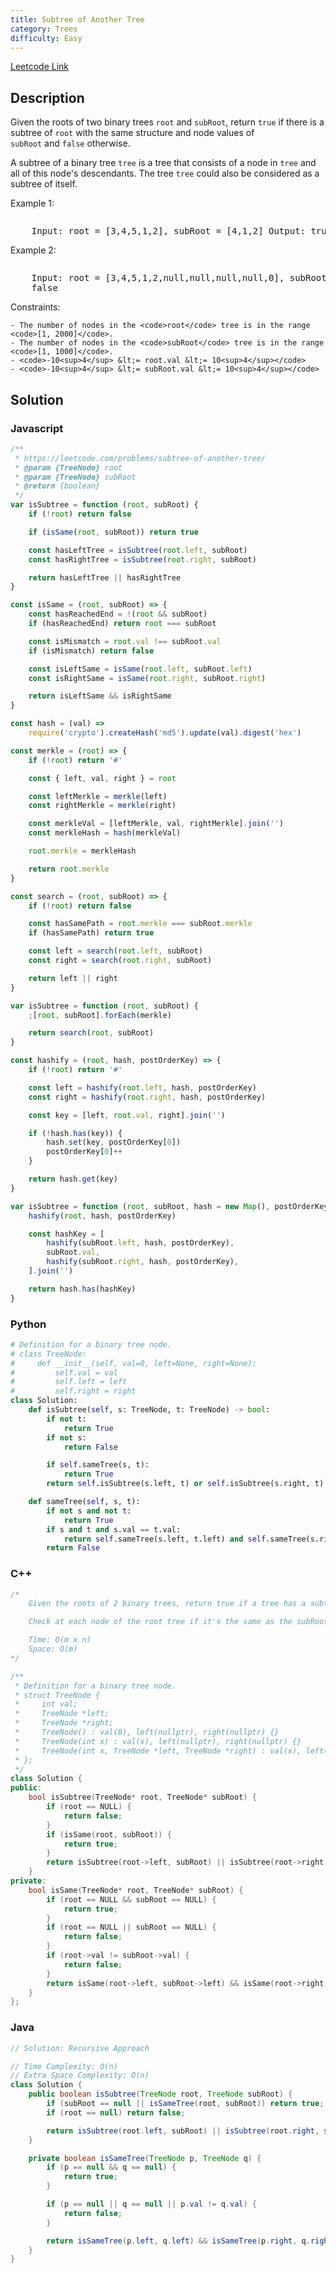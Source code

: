 ```yaml
---
title: Subtree of Another Tree
category: Trees
difficulty: Easy
---
```


<Callout>

[Leetcode Link](https://leetcode.com/problems/subtree-of-another-tree)

</Callout>

## Description

Given the roots of two binary trees <code>root</code> and <code>subRoot</code>, return <code>true</code> if there is a subtree of <code>root</code> with the same structure and node values of<code> subRoot</code> and <code>false</code> otherwise.

A subtree of a binary tree <code>tree</code> is a tree that consists of a node in <code>tree</code> and all of this node&#39;s descendants. The tree <code>tree</code> could also be considered as a subtree of itself.

Example 1:

<Image
	alt=""
	src="https://assets.leetcode.com/uploads/2021/04/28/subtree1-tree.jpg"
	width={532}
	height={400}
/>
<br />
<pre className="overflow-x-auto">
	Input: root = [3,4,5,1,2], subRoot = [4,1,2] Output: true
</pre>

Example 2:

<Image
	alt=""
	src="https://assets.leetcode.com/uploads/2021/04/28/subtree2-tree.jpg"
	width={502}
	height={458}
/>
<br />
<pre className="overflow-x-auto">
	Input: root = [3,4,5,1,2,null,null,null,null,0], subRoot = [4,1,2] Output:
	false
</pre>

Constraints:

    - The number of nodes in the <code>root</code> tree is in the range <code>[1, 2000]</code>.
    - The number of nodes in the <code>subRoot</code> tree is in the range <code>[1, 1000]</code>.
    - <code>-10<sup>4</sup> &lt;= root.val &lt;= 10<sup>4</sup></code>
    - <code>-10<sup>4</sup> &lt;= subRoot.val &lt;= 10<sup>4</sup></code>

## Solution

### Javascript

```javascript
/**
 * https://leetcode.com/problems/subtree-of-another-tree/
 * @param {TreeNode} root
 * @param {TreeNode} subRoot
 * @return {boolean}
 */
var isSubtree = function (root, subRoot) {
	if (!root) return false

	if (isSame(root, subRoot)) return true

	const hasLeftTree = isSubtree(root.left, subRoot)
	const hasRightTree = isSubtree(root.right, subRoot)

	return hasLeftTree || hasRightTree
}

const isSame = (root, subRoot) => {
	const hasReachedEnd = !(root && subRoot)
	if (hasReachedEnd) return root === subRoot

	const isMismatch = root.val !== subRoot.val
	if (isMismatch) return false

	const isLeftSame = isSame(root.left, subRoot.left)
	const isRightSame = isSame(root.right, subRoot.right)

	return isLeftSame && isRightSame
}

const hash = (val) =>
	require('crypto').createHash('md5').update(val).digest('hex')

const merkle = (root) => {
	if (!root) return '#'

	const { left, val, right } = root

	const leftMerkle = merkle(left)
	const rightMerkle = merkle(right)

	const merkleVal = [leftMerkle, val, rightMerkle].join('')
	const merkleHash = hash(merkleVal)

	root.merkle = merkleHash

	return root.merkle
}

const search = (root, subRoot) => {
	if (!root) return false

	const hasSamePath = root.merkle === subRoot.merkle
	if (hasSamePath) return true

	const left = search(root.left, subRoot)
	const right = search(root.right, subRoot)

	return left || right
}

var isSubtree = function (root, subRoot) {
	;[root, subRoot].forEach(merkle)

	return search(root, subRoot)
}

const hashify = (root, hash, postOrderKey) => {
	if (!root) return '#'

	const left = hashify(root.left, hash, postOrderKey)
	const right = hashify(root.right, hash, postOrderKey)

	const key = [left, root.val, right].join('')

	if (!hash.has(key)) {
		hash.set(key, postOrderKey[0])
		postOrderKey[0]++
	}

	return hash.get(key)
}

var isSubtree = function (root, subRoot, hash = new Map(), postOrderKey = [0]) {
	hashify(root, hash, postOrderKey)

	const hashKey = [
		hashify(subRoot.left, hash, postOrderKey),
		subRoot.val,
		hashify(subRoot.right, hash, postOrderKey),
	].join('')

	return hash.has(hashKey)
}
```

### Python

```python
# Definition for a binary tree node.
# class TreeNode:
#     def __init__(self, val=0, left=None, right=None):
#         self.val = val
#         self.left = left
#         self.right = right
class Solution:
    def isSubtree(self, s: TreeNode, t: TreeNode) -> bool:
        if not t:
            return True
        if not s:
            return False

        if self.sameTree(s, t):
            return True
        return self.isSubtree(s.left, t) or self.isSubtree(s.right, t)

    def sameTree(self, s, t):
        if not s and not t:
            return True
        if s and t and s.val == t.val:
            return self.sameTree(s.left, t.left) and self.sameTree(s.right, t.right)
        return False

```

### C++

```cpp
/*
    Given the roots of 2 binary trees, return true if a tree has a subtree of the other tree

    Check at each node of the root tree if it's the same as the subRoot tree (structure + values)

    Time: O(m x n)
    Space: O(m)
*/

/**
 * Definition for a binary tree node.
 * struct TreeNode {
 *     int val;
 *     TreeNode *left;
 *     TreeNode *right;
 *     TreeNode() : val(0), left(nullptr), right(nullptr) {}
 *     TreeNode(int x) : val(x), left(nullptr), right(nullptr) {}
 *     TreeNode(int x, TreeNode *left, TreeNode *right) : val(x), left(left), right(right) {}
 * };
 */
class Solution {
public:
    bool isSubtree(TreeNode* root, TreeNode* subRoot) {
        if (root == NULL) {
            return false;
        }
        if (isSame(root, subRoot)) {
            return true;
        }
        return isSubtree(root->left, subRoot) || isSubtree(root->right, subRoot);
    }
private:
    bool isSame(TreeNode* root, TreeNode* subRoot) {
        if (root == NULL && subRoot == NULL) {
            return true;
        }
        if (root == NULL || subRoot == NULL) {
            return false;
        }
        if (root->val != subRoot->val) {
            return false;
        }
        return isSame(root->left, subRoot->left) && isSame(root->right, subRoot->right);
    }
};

```

### Java

```java
// Solution: Recursive Approach

// Time Complexity: O(n)
// Extra Space Complexity: O(n)
class Solution {
    public boolean isSubtree(TreeNode root, TreeNode subRoot) {
        if (subRoot == null || isSameTree(root, subRoot)) return true;
        if (root == null) return false;

        return isSubtree(root.left, subRoot) || isSubtree(root.right, subRoot);
    }

    private boolean isSameTree(TreeNode p, TreeNode q) {
        if (p == null && q == null) {
            return true;
        }

        if (p == null || q == null || p.val != q.val) {
            return false;
        }

        return isSameTree(p.left, q.left) && isSameTree(p.right, q.right);
    }
}

```
